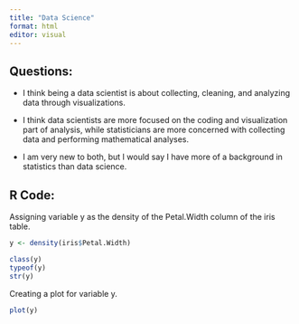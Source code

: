 ```yaml
---
title: "Data Science"
format: html
editor: visual
---
```


## Questions:

-   I think being a data scientist is about collecting, cleaning, and analyzing data through visualizations.

-   I think data scientists are more focused on the coding and visualization part of analysis, while statisticians are more concerned with collecting data and performing mathematical analyses.

-   I am very new to both, but I would say I have more of a background in statistics than data science.

## R Code:

Assigning variable y as the density of the Petal.Width column of the iris table.

```r
y <- density(iris$Petal.Width)

class(y)
typeof(y)
str(y)
```

Creating a plot for variable y.

```r
plot(y)
```
